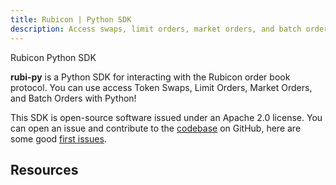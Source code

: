 ```yaml
---
title: Rubicon | Python SDK
description: Access swaps, limit orders, market orders, and batch orders through with Python
---
```


Rubicon Python SDK  

**rubi-py** is a Python SDK for interacting with the Rubicon order book protocol. You can use access Token Swaps, Limit Orders, Market Orders, and Batch Orders with Python! 

This SDK is open-source software issued under an Apache 2.0 license. You can open an issue and contribute to the [codebase](https://github.com/RubiconDeFi/rubi-py) on GitHub, here are some good [first issues](https://github.com/RubiconDeFi/rubi-py/issues?q=is%3Aissue+is%3Aopen+label%3A%22good+first+issue%22). 

## Resources

<QuickLinks>
	<QuickLink title="rubi-py" icon="installation" href="https://github.com/RubiconDeFi/rubi-py" description="View the Python SDK on GitHub"></QuickLink>
	<QuickLink title="Docs" icon="presets" href="https://rubi.readthedocs.io/en/latest/" description="Developer docs for rubi"></QuickLink>
	<QuickLink title="Python Package" icon="plugins" href="https://pypi.org/project/rubi/" description="Install the rubi package on PYPI"></QuickLink>
	<QuickLink
		title="Examples"
		icon="theming"
		href="https://github.com/RubiconDeFi/rubi-py/tree/master/rubi/docs/examples"
		description="some useful examples for getting started with rubi"
	></QuickLink>
</QuickLinks>

